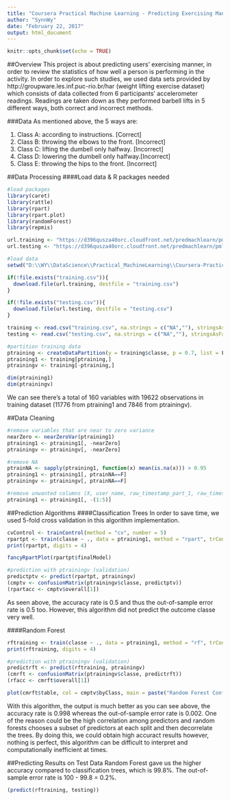 ```yaml
---
title: "Coursera Practical Machine Learning - Predicting Exercising Manner"
author: "SynnWy"
date: "February 22, 2017"
output: html_document
---
```


```r
knitr::opts_chunk$set(echo = TRUE)
```

##Overview
This project is about predicting users' exercising manner, in order to review the statistics of how well a person is performing in the activity. In order to explore such studies, we used data sets provided by http://groupware.les.inf.puc-rio.br/har (weight lifting exercise dataset) which consists of data collected from 6 participants' accelerometer readings. Readings are taken down as they performed barbell lifts in 5 different ways, both correct and incorrect methods.

###Data
As mentioned above, the 5 ways are:

1. Class A: according to instructions.        [Correct] 
2. Class B: throwing the elbows to the front. [Incorrect] 
3. Class C: lifting the dumbell only halfway. [Incorrect] 
4. Class D: lowering the dumbell only halfway.[Incorrect]   
5. Class E: throwing the hips to the front.   [Incorrect] 

##Data Processing
####Load data & R packages needed

```r
#load packages
library(caret)
library(rattle)
library(rpart)
library(rpart.plot)
library(randomForest)
library(repmis)

url.training <- "https://d396qusza40orc.cloudfront.net/predmachlearn/pml-training.csv"
url.testing <- "https://d396qusza40orc.cloudfront.net/predmachlearn/pml-testing.csv"

#load data
setwd("D:\\WY\\DataScience\\Practical_MachineLearning\\Coursera-Practical-Machine-Learning")

if(!file.exists("training.csv")){
  download.file(url.training, destfile = "training.csv")
}

if(!file.exists("testing.csv")){
  download.file(url.testing, destfile = "testing.csv")
}

training <- read.csv("training.csv", na.strings = c("NA",""), stringsAsFactors = FALSE)
testing <- read.csv("testing.csv", na.strings = c("NA",""), stringsAsFactors = FALSE)

#partition training data 
ptraining <- createDataPartition(y = training$classe, p = 0.7, list = F)
ptraining1 <- training[ptraining,]
ptrainingv <- training[-ptraining,]

dim(ptraining1)
dim(ptrainingv)
```
We can see there's a total of 160 variables with 19622 observations in training dataset (11776 from ptraining1 and 7846 from ptrainingv).

##Data Cleaning
```r
#remove variables that are near to zero variance
nearZero <- nearZeroVar(ptraining1)
ptraining1 <- ptraining1[, -nearZero]
ptrainingv <- ptrainingv[, -nearZero]

#remove NA
ptrainNA <- sapply(ptraining1, function(x) mean(is.na(x))) > 0.95
ptraining1 <- ptraining1[, ptrainNA==F]
ptrainingv <- ptrainingv[, ptrainNA==F]

#remove unwanted columns (X, user_name, raw_timestamp_part_1, raw_timestamp_part_2, cvtd_timestamp)
ptraining1 <- ptraining1[, -(1:5)]
```

##Prediction Algorithms
####Classification Trees
In order to save time, we used 5-fold cross validation in this algorithm implementation. 
```r
cvControl <- trainControl(method = "cv", number = 5)
rpartpt <- train(classe ~ ., data = ptraining1, method = "rpart", trControl = cvControl)
print(rpartpt, digits = 4)

fancyRpartPlot(rpartpt$finalModel)

#prediction with ptrainingv (validation)
predictptv <- predict(rpartpt, ptrainingv)
(cmptv <- confusionMatrix(ptrainingv$classe, predictptv))
(rpartacc <- cmptv$overall[1])
```

As seen above, the accuracy rate is 0.5 and thus the out-of-sample error rate is 0.5 too. However, this algorithm did not predict the outcome classe very well.

####Random Forest
```r
rftraining <- train(classe ~ ., data = ptraining1, method = "rf", trControl = cvControl)
print(rftraining, digits = 4)

#prediction with ptrainingv (validation)
predictrft <- predict(rftraining, ptrainingv)
(cmrft <- confusionMatrix(ptrainingv$classe, predictrft))
(rfacc <- cmrft$overall[1])

plot(cmrft$table, col = cmptv$byClass, main = paste("Random Forest Confusion Matrix - Accuracy: ", round(cmrft$overall['Accuracy'], 4)))
```

With this algorithm, the output is much better as you can see above, the accuracy rate is 0.998 whereas the out-of-sample error rate is 0.002. One of the reason could be the high correlation among predictors and random forests chooses a subset of predictors at each split and then decorrelate the trees. By doing this, we could obtain high accuract results however, nothing is perfect, this algorithm can be difficult to interpret and computationally inefficient at times.

##Predicting Results on Test Data
Random Forest gave us the higher accuracy compared to classification trees, which is 99.8%. The out-of-sample error rate is 100 - 99.8 = 0.2%.

```r
(predict(rftraining, testing))
```
